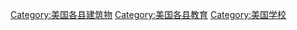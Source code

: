 
[[Category:美国各县建筑物|Category:美国各县建筑物]]
[[Category:美国各县教育|Category:美国各县教育]]
[[Category:美国学校|Category:美国学校]]